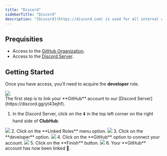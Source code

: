 ```yaml
---
title: "Discord"
sidebarTitle: "Discord"
description: "[Discord](https://discord.com) is used for all internal communication."
---
```


## Prequisities
- Access to the [GitHub Organization](https://github.com/clubhub-space).
- Access to the [Discord Server](https://discord.gg/yt43ejhf).

## Getting Started
Once you have access, you'll need to acquire the **developer** role.
<Frame>
  <img src="/images/stack/discord/Screenshot 2023-04-16 at 18.17.31.png" />
</Frame>
<br />
The first step is to link your **GitHub** account to our [Discord Server](https://discord.gg/yt43ejhf).

1. In the Discord Server, click on the ⬇️ in the top left corner on the right hand side of **ClubHub**.
<Frame>
  <img src="/images/stack/discord/Screenshot 2023-04-16 at 17.10.39.png" />
</Frame>
2. Click on the **Linked Roles** menu option.
<Frame>
  <img src="/images/stack/discord/Screenshot 2023-04-16 at 17.10.56.png" />
</Frame>
3. Click on the **developer** option.
<Frame>
  <img src="/images/stack/discord/Screenshot 2023-04-16 at 18.02.01.png" />
</Frame>
4. <Tooltip tip="A browser window will open where you'll need to authorize the connection between GitHub and Discord">Click on the **GitHub** option to connect your account.</Tooltip>
<Frame>
  <img src="/images/stack/discord/Screenshot 2023-04-16 at 18.02.29.png" />
</Frame>
5. Click on the **Finish** button.
<Frame>
  <img src="/images/stack/discord/Screenshot 2023-04-16 at 18.02.59.png" />
</Frame>
6. Your **GitHub** account has now been linked 🎉.
